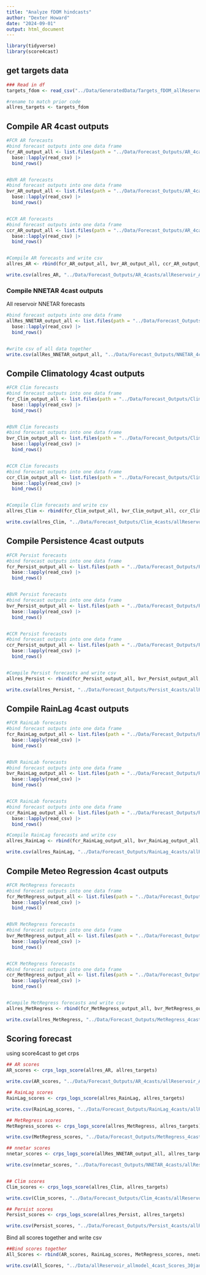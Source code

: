 ```yaml
---
title: "Analyze fDOM hindcasts"
author: "Dexter Howard"
date: "2024-09-01"
output: html_document
---
```



```r
library(tidyverse)
library(score4cast)

```



## get targets data

```r
### Read in df 
targets_fdom <- read_csv("../Data/GeneratedData/Targets_fDOM_allReservoirs.csv")

#rename to match prior code
allres_targets <- targets_fdom  


```

## Compile AR 4cast outputs  

```r
#FCR AR forecasts
#bind forecast outputs into one data frame 
fcr_AR_output_all <- list.files(path = "../Data/Forecast_Outputs/AR_4casts/fcre", pattern = "*.csv", full.names = T) |> 
  base::lapply(read_csv) |> 
  bind_rows()  


#BVR AR forecasts
#bind forecast outputs into one data frame 
bvr_AR_output_all <- list.files(path = "../Data/Forecast_Outputs/AR_4casts/bvre", pattern = "*.csv", full.names = T) |> 
  base::lapply(read_csv) |> 
  bind_rows()  


#CCR AR forecasts
#bind forecast outputs into one data frame 
ccr_AR_output_all <- list.files(path = "../Data/Forecast_Outputs/AR_4casts/ccre", pattern = "*.csv", full.names = T) |> 
  base::lapply(read_csv) |> 
  bind_rows()  


#Compile AR forecasts and write csv
allres_AR <- rbind(fcr_AR_output_all, bvr_AR_output_all, ccr_AR_output_all)

write.csv(allres_AR, "../Data/Forecast_Outputs/AR_4casts/allReservoir_AR_4cast.csv", row.names = F)


```



### Compile NNETAR 4cast outputs  

All reservoir NNETAR forecasts
```r
#bind forecast outputs into one data frame 
allRes_NNETAR_output_all <- list.files(path = "../Data/Forecast_Outputs/NNETAR_4casts/allRes", pattern = "*.csv", full.names = T) |> 
  base::lapply(read_csv) |> 
  bind_rows()  


#write csv of all data together
write.csv(allRes_NNETAR_output_all, "../Data/Forecast_Outputs/NNETAR_4casts/allReservoir_NNETAR_4cast.csv", row.names = F)


```



## Compile Climatology 4cast outputs  

```r
#FCR Clim forecasts
#bind forecast outputs into one data frame 
fcr_Clim_output_all <- list.files(path = "../Data/Forecast_Outputs/Clim_4casts/fcre", pattern = "*.csv", full.names = T) |> 
  base::lapply(read_csv) |> 
  bind_rows()  


#BVR Clim forecasts
#bind forecast outputs into one data frame 
bvr_Clim_output_all <- list.files(path = "../Data/Forecast_Outputs/Clim_4casts/bvre", pattern = "*.csv", full.names = T) |> 
  base::lapply(read_csv) |> 
  bind_rows()  


#CCR Clim forecasts
#bind forecast outputs into one data frame 
ccr_Clim_output_all <- list.files(path = "../Data/Forecast_Outputs/Clim_4casts/ccre", pattern = "*.csv", full.names = T) |> 
  base::lapply(read_csv) |> 
  bind_rows()  


#Compile Clim forecasts and write csv
allres_Clim <- rbind(fcr_Clim_output_all, bvr_Clim_output_all, ccr_Clim_output_all)

write.csv(allres_Clim, "../Data/Forecast_Outputs/Clim_4casts/allReservoir_Clim_4cast.csv", row.names = F)


```



## Compile Persistence 4cast outputs  

```r
#FCR Persist forecasts
#bind forecast outputs into one data frame 
fcr_Persist_output_all <- list.files(path = "../Data/Forecast_Outputs/Persist_4casts/fcre", pattern = "*.csv", full.names = T) |> 
  base::lapply(read_csv) |> 
  bind_rows()  


#BVR Persist forecasts
#bind forecast outputs into one data frame 
bvr_Persist_output_all <- list.files(path = "../Data/Forecast_Outputs/Persist_4casts/bvre", pattern = "*.csv", full.names = T) |> 
  base::lapply(read_csv) |> 
  bind_rows()  


#CCR Persist forecasts
#bind forecast outputs into one data frame 
ccr_Persist_output_all <- list.files(path = "../Data/Forecast_Outputs/Persist_4casts/ccre", pattern = "*.csv", full.names = T) |> 
  base::lapply(read_csv) |> 
  bind_rows()  


#Compile Persist forecasts and write csv
allres_Persist <- rbind(fcr_Persist_output_all, bvr_Persist_output_all, ccr_Persist_output_all)

write.csv(allres_Persist, "../Data/Forecast_Outputs/Persist_4casts/allReservoir_Persist_4cast.csv", row.names = F)

```



## Compile RainLag 4cast outputs  

```r
#FCR RainLab forecasts
#bind forecast outputs into one data frame 
fcr_RainLag_output_all <- list.files(path = "../Data/Forecast_Outputs/RainLag_4casts/fcre", pattern = "*.csv", full.names = T) |> 
  base::lapply(read_csv) |> 
  bind_rows()  


#BVR RainLab forecasts
#bind forecast outputs into one data frame 
bvr_RainLag_output_all <- list.files(path = "../Data/Forecast_Outputs/RainLag_4casts/bvre", pattern = "*.csv", full.names = T) |> 
  base::lapply(read_csv) |> 
  bind_rows()  


#CCR RainLab forecasts
#bind forecast outputs into one data frame 
ccr_RainLag_output_all <- list.files(path = "../Data/Forecast_Outputs/RainLag_4casts/ccre", pattern = "*.csv", full.names = T) |> 
  base::lapply(read_csv) |> 
  bind_rows()  

#Compile RainLag forecasts and write csv
allres_RainLag <- rbind(fcr_RainLag_output_all, bvr_RainLag_output_all, ccr_RainLag_output_all)

write.csv(allres_RainLag, "../Data/Forecast_Outputs/RainLag_4casts/allReservoir_RainLag_4cast.csv", row.names = F)

```



## Compile Meteo Regression 4cast outputs  

```r
#FCR MetRegress forecasts
#bind forecast outputs into one data frame 
fcr_MetRegress_output_all <- list.files(path = "../Data/Forecast_Outputs/MetRegress_4casts/fcre", pattern = "*.csv", full.names = T) |> 
  base::lapply(read_csv) |> 
  bind_rows()  


#BVR MetRegress forecasts
#bind forecast outputs into one data frame 
bvr_MetRegress_output_all <- list.files(path = "../Data/Forecast_Outputs/MetRegress_4casts/bvre", pattern = "*.csv", full.names = T) |> 
  base::lapply(read_csv) |> 
  bind_rows()


#CCR MetRegress forecasts
#bind forecast outputs into one data frame 
ccr_MetRegress_output_all <- list.files(path = "../Data/Forecast_Outputs/MetRegress_4casts/ccre", pattern = "*.csv", full.names = T) |> 
  base::lapply(read_csv) |> 
  bind_rows()


#Compile MetRegress forecasts and write csv
allres_MetRegress <- rbind(fcr_MetRegress_output_all, bvr_MetRegress_output_all, ccr_MetRegress_output_all)

write.csv(allres_MetRegress, "../Data/Forecast_Outputs/MetRegress_4casts/allReservoir_MetRegress_4cast.csv", row.names = F)


```


## Scoring forecast 
using score4cast to get crps

```r
## AR scores 
AR_scores <- crps_logs_score(allres_AR, allres_targets)

write.csv(AR_scores, "../Data/Forecast_Outputs/AR_4casts/allReservoir_AR_4cast_Scores.csv", row.names = F)

## RainLag scores 
RainLag_scores <- crps_logs_score(allres_RainLag, allres_targets)

write.csv(RainLag_scores, "../Data/Forecast_Outputs/RainLag_4casts/allReservoir_RainLag_4cast_Scores.csv", row.names = F)

## MetRegress scores 
MetRegress_scores <- crps_logs_score(allres_MetRegress, allres_targets)

write.csv(MetRegress_scores, "../Data/Forecast_Outputs/MetRegress_4casts/allReservoir_MetRegress_4cast_Scores.csv", row.names = F)

## nnetar scores 
nnetar_scores <- crps_logs_score(allRes_NNETAR_output_all, allres_targets)

write.csv(nnetar_scores, "../Data/Forecast_Outputs/NNETAR_4casts/allReservoir_NNETAR_4cast_Scores.csv", row.names = F)


## Clim scores 
Clim_scores <- crps_logs_score(allres_Clim, allres_targets)

write.csv(Clim_scores, "../Data/Forecast_Outputs/Clim_4casts/allReservoir_Clim_4cast_Scores.csv", row.names = F)

## Persist scores 
Persist_scores <- crps_logs_score(allres_Persist, allres_targets)

write.csv(Persist_scores, "../Data/Forecast_Outputs/Persist_4casts/allReservoir_Persist_4cast_Scores.csv", row.names = F)


```

Bind all scores together and write csv

```r
##Bind scores together 
All_Scores <- rbind(AR_scores, RainLag_scores, MetRegress_scores, nnetar_scores, Clim_scores, Persist_scores)  

write.csv(All_Scores, "../Data/allReservoir_allmodel_4cast_Scores_30jan25.csv", row.names = F)

```



